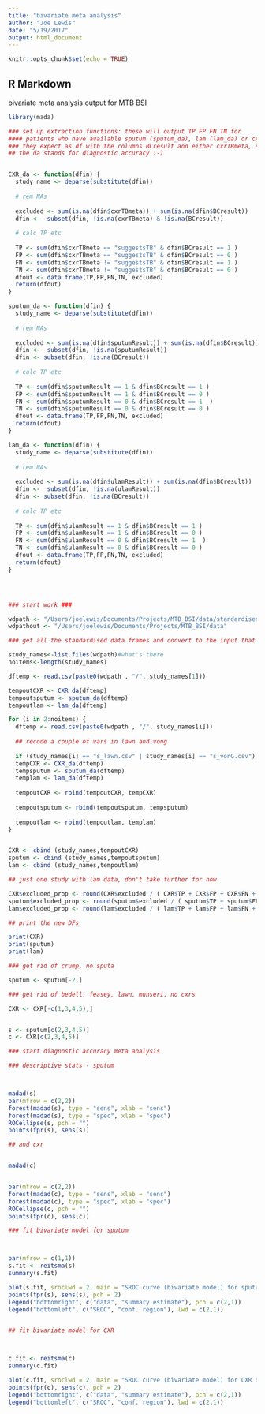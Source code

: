 ```yaml
---
title: "bivariate meta analysis"
author: "Joe Lewis"
date: "5/19/2017"
output: html_document
---
```


```r
knitr::opts_chunk$set(echo = TRUE)
```

## R Markdown

bivariate meta analysis output for MTB BSI

```r

library(mada)

### set up extraction functions: these will output TP FP FN TN for 
#### patients who have available sputum (sputum_da), lam (lam_da) or cxr (CXR_da) and will give the number of excluded
### they expect as df with the columns BCresult and either cxrTBmeta, sputumResult or ulamResult
## the da stands for diagnostic accuracy :-)


CXR_da <- function(dfin) {
  study_name <- deparse(substitute(dfin))
  
  # rem NAs
  
  excluded <- sum(is.na(dfin$cxrTBmeta)) + sum(is.na(dfin$BCresult))
  dfin <-  subset(dfin, !is.na(cxrTBmeta) & !is.na(BCresult))
  
  # calc TP etc
  
  TP <- sum(dfin$cxrTBmeta == "suggestsTB" & dfin$BCresult == 1 )
  FP <- sum(dfin$cxrTBmeta == "suggestsTB" & dfin$BCresult == 0 )
  FN <- sum(dfin$cxrTBmeta != "suggestsTB" & dfin$BCresult == 1 )
  TN <- sum(dfin$cxrTBmeta != "suggestsTB" & dfin$BCresult == 0 )
  dfout <- data.frame(TP,FP,FN,TN, excluded)
  return(dfout)
}

sputum_da <- function(dfin) {
  study_name <- deparse(substitute(dfin))
  
  # rem NAs
  
  excluded <- sum(is.na(dfin$sputumResult)) + sum(is.na(dfin$BCresult))
  dfin <-  subset(dfin, !is.na(sputumResult))
  dfin <- subset(dfin, !is.na(BCresult))
  
  # calc TP etc
  
  TP <- sum(dfin$sputumResult == 1 & dfin$BCresult == 1 )
  FP <- sum(dfin$sputumResult == 1 & dfin$BCresult == 0 )
  FN <- sum(dfin$sputumResult == 0 & dfin$BCresult == 1  )
  TN <- sum(dfin$sputumResult == 0 & dfin$BCresult == 0 )
  dfout <- data.frame(TP,FP,FN,TN, excluded)
  return(dfout)
}

lam_da <- function(dfin) {
  study_name <- deparse(substitute(dfin))
  
  # rem NAs
  
  excluded <- sum(is.na(dfin$ulamResult)) + sum(is.na(dfin$BCresult))
  dfin <-  subset(dfin, !is.na(ulamResult))
  dfin <- subset(dfin, !is.na(BCresult))
  
  # calc TP etc
  
  TP <- sum(dfin$ulamResult == 1 & dfin$BCresult == 1 )
  FP <- sum(dfin$ulamResult == 1 & dfin$BCresult == 0 )
  FN <- sum(dfin$ulamResult == 0 & dfin$BCresult == 1  )
  TN <- sum(dfin$ulamResult == 0 & dfin$BCresult == 0 )
  dfout <- data.frame(TP,FP,FN,TN, excluded)
  return(dfout)
}




### start work ###

wdpath <- "/Users/joelewis/Documents/Projects/MTB_BSI/data/standardised"
wdpathout <- "/Users/joelewis/Documents/Projects/MTB_BSI/data"

### get all the standardised data frames and convert to the input that mada likes

study_names<-list.files(wdpath)#what's there
noitems<-length(study_names)

dftemp <- read.csv(paste0(wdpath , "/", study_names[1]))

tempoutCXR <- CXR_da(dftemp)
tempoutsputum <- sputum_da(dftemp)
tempoutlam <- lam_da(dftemp)

for (i in 2:noitems) {
  dftemp <- read.csv(paste0(wdpath , "/", study_names[i]))
  
  ## recode a couple of vars in lawn and vong
  
  if (study_names[i] == "s_lawn.csv" | study_names[i] == "s_vonG.csv") { dftemp$sputumResult[dftemp$sputumAvailable == 0] <- NA }
  tempCXR <- CXR_da(dftemp)
  tempsputum <- sputum_da(dftemp)
  templam <- lam_da(dftemp)
  
  tempoutCXR <- rbind(tempoutCXR, tempCXR)
  
  tempoutsputum <- rbind(tempoutsputum, tempsputum)
  
  tempoutlam <- rbind(tempoutlam, templam)
}


CXR <- cbind (study_names,tempoutCXR)
sputum <- cbind (study_names,tempoutsputum)
lam <- cbind (study_names,tempoutlam)

## just one study with lam data, don't take further for now

CXR$excluded_prop <- round(CXR$excluded / ( CXR$TP + CXR$FP + CXR$FN + CXR$TN + CXR$excluded), digits = 2)
sputum$excluded_prop <- round(sputum$excluded / ( sputum$TP + sputum$FP + sputum$FN + sputum$TN + sputum$excluded), digits = 2)
lam$excluded_prop <- round(lam$excluded / ( lam$TP + lam$FP + lam$FN + lam$TN + lam$excluded), digits = 2)

## print the new DFs

print(CXR)
print(sputum)
print(lam)

### get rid of crump, no sputa

sputum <- sputum[-2,]

### get rid of bedell, feasey, lawn, munseri, no cxrs

CXR <- CXR[-c(1,3,4,5),]


s <- sputum[c(2,3,4,5)]
c <- CXR[c(2,3,4,5)]

### start diagnostic accuracy meta analysis

### descriptive stats - sputum



madad(s)
par(mfrow = c(2,2))
forest(madad(s), type = "sens", xlab = "sens")
forest(madad(s), type = "spec", xlab = "spec")
ROCellipse(s, pch = "")
points(fpr(s), sens(s))

## and cxr


madad(c)


par(mfrow = c(2,2))
forest(madad(c), type = "sens", xlab = "sens")
forest(madad(c), type = "spec", xlab = "spec")
ROCellipse(c, pch = "")
points(fpr(c), sens(c))

### fit bivariate model for sputum



par(mfrow = c(1,1))
s.fit <- reitsma(s)
summary(s.fit)

plot(s.fit, sroclwd = 2, main = "SROC curve (bivariate model) for sputum data")
points(fpr(s), sens(s), pch = 2)
legend("bottomright", c("data", "summary estimate"), pch = c(2,1))
legend("bottomleft", c("SROC", "conf. region"), lwd = c(2,1))


## fit bivariate model for CXR



c.fit <- reitsma(c)
summary(c.fit)

plot(c.fit, sroclwd = 2, main = "SROC curve (bivariate model) for CXR data")
points(fpr(c), sens(c), pch = 2)
legend("bottomright", c("data", "summary estimate"), pch = c(2,1))
legend("bottomleft", c("SROC", "conf. region"), lwd = c(2,1))


```

